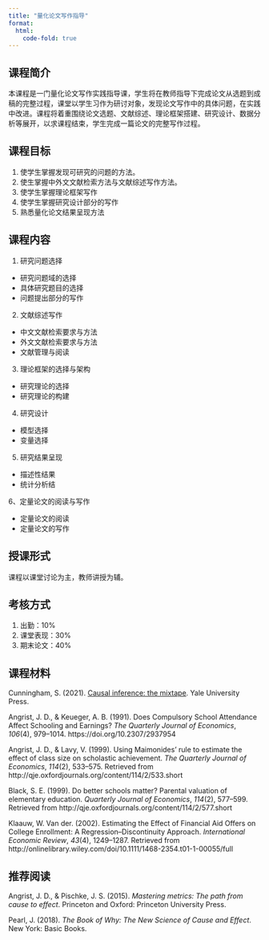 ```yaml
---
title: "量化论文写作指导"
format:
  html: 
    code-fold: true
---
```


## 课程简介

本课程是一门量化论文写作实践指导课，学生将在教师指导下完成论文从选题到成稿的完整过程，课堂以学生习作为研讨对象，发现论文写作中的具体问题，在实践中改进。课程将着重围绕论文选题、文献综述、理论框架搭建、研究设计、数据分析等展开，以求课程结束，学生完成一篇论文的完整写作过程。

## 课程目标

1.  使学生掌握发现可研究的问题的方法。
2.  使生掌握中外文文献检索方法与文献综述写作方法。
3.  使学生掌握理论框架写作
4.  使学生掌握研究设计部分的写作
5.  熟悉量化论文结果呈现方法

## 课程内容

1.  研究问题选择

-   研究问题域的选择
-   具体研究题目的选择
-   问题提出部分的写作

2.  文献综述写作

-   中文文献检索要求与方法
-   外文文献检索要求与方法
-   文献管理与阅读

3.  理论框架的选择与架构

-   研究理论的选择
-   研究理论的构建

4.  研究设计

-   模型选择
-   变量选择

5.  研究结果呈现

-   描述性结果
-   统计分析结

6、定量论文的阅读与写作

-   定量论文的阅读
-   定量论文的写作

## 授课形式

课程以课堂讨论为主，教师讲授为辅。

## 考核方式

1.  出勤：10%
2.  课堂表现：30%
3.  期末论文：40%

## 课程材料

Cunningham, S. (2021). [Causal inference: the mixtape](https://mixtape.scunning.com/index.html). Yale University Press.

Angrist, J. D., & Keueger, A. B. (1991). Does Compulsory School Attendance Affect Schooling and Earnings? *The Quarterly Journal of Economics*, *106*(4), 979--1014. https://doi.org/10.2307/2937954

Angrist, J. D., & Lavy, V. (1999). Using Maimonides' rule to estimate the effect of class size on scholastic achievement. *The Quarterly Journal of Economics*, *114*(2), 533--575. Retrieved from http://qje.oxfordjournals.org/content/114/2/533.short

Black, S. E. (1999). Do better schools matter? Parental valuation of elementary education. *Quarterly Journal of Economics*, *114*(2), 577--599. Retrieved from http://qje.oxfordjournals.org/content/114/2/577.short

Klaauw, W. Van der. (2002). Estimating the Effect of Financial Aid Offers on College Enrollment: A Regression--Discontinuity Approach. *International Economic Review*, *43*(4), 1249--1287. Retrieved from http://onlinelibrary.wiley.com/doi/10.1111/1468-2354.t01-1-00055/full

## 推荐阅读

Angrist, J. D., & Pischke, J. S. (2015). *Mastering metrics: The path from cause to effect*. Princeton and Oxford: Princeton University Press.

Pearl, J. (2018). *The Book of Why: The New Science of Cause and Effect*. New York: Basic Books.
